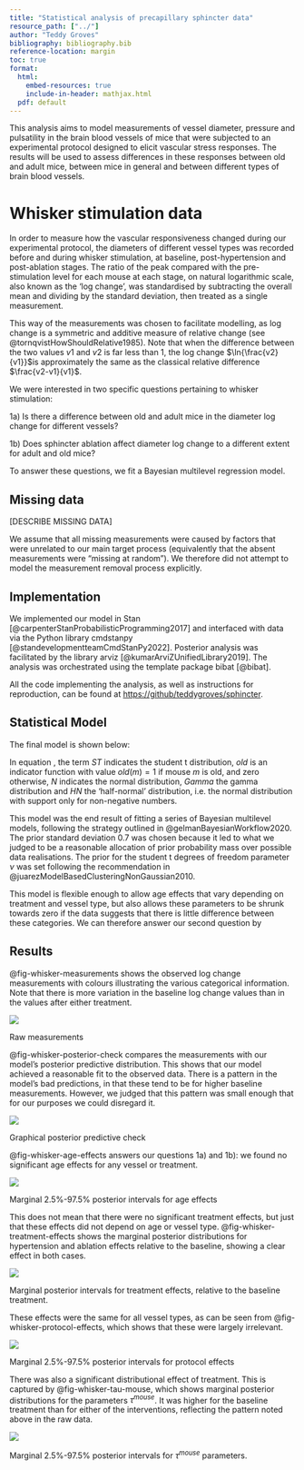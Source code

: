 ```yaml
---
title: "Statistical analysis of precapillary sphincter data"
resource_path: ["../"]
author: "Teddy Groves"
bibliography: bibliography.bib
reference-location: margin
toc: true
format:
  html:
    embed-resources: true
    include-in-header: mathjax.html
  pdf: default
---
```


This analysis aims to model measurements of vessel diameter, pressure and
pulsatility in the brain blood vessels of mice that were subjected to an
experimental protocol designed to elicit vascular stress responses. The results
will be used to assess differences in these responses between old and adult
mice, between mice in general and between different types of brain blood vessels.

# Whisker stimulation data

In order to measure how the vascular responsiveness changed during our
experimental protocol, the diameters of different vessel types was recorded
before and during whisker stimulation, at baseline, post-hypertension and
post-ablation stages. The ratio of the peak compared with the pre-stimulation
level for each mouse at each stage, on natural logarithmic scale, also known as
the 'log change', was standardised by subtracting the overall mean and dividing
by the standard deviation, then treated as a single measurement.

This way of the measurements was chosen to facilitate modelling, as
log change is a symmetric and additive measure of relative change (see
@tornqvistHowShouldRelative1985). Note that when the difference between the two
values $v1$ and $v2$ is far less than 1, the log change $\ln{\frac{v2}{v1}}$is
approximately the same as the classical relative difference $\frac{v2-v1}{v1}$.

We were interested in two specific questions pertaining to whisker stimulation:

1a) Is there a difference between old and adult mice in the diameter log change
for different vessels?

1b) Does sphincter ablation affect diameter log change to a different extent for
adult and old mice?

To answer these questions, we fit a Bayesian multilevel regression model.

## Missing data

[DESCRIBE MISSING DATA]

We assume that all missing measurements were caused by factors that were
unrelated to our main target process (equivalently that the absent measurements
were "missing at random"). We therefore did not attempt to model the measurement
removal process explicitly.

## Implementation

We implemented our model in Stan [@carpenterStanProbabilisticProgramming2017]
and interfaced with data via the Python library cmdstanpy
[@standevelopmentteamCmdStanPy2022].  Posterior analysis was facilitated by the
library arviz [@kumarArviZUnifiedLibrary2019]. The analysis was orchestrated
using the template package bibat [@bibat].

All the code implementing the analysis, as well as instructions for
reproduction, can be found at <https://github/teddygroves/sphincter>.

## Statistical Model

The final model is shown below:

\begin{align}
y_{vtm} &\sim ST(\nu, \hat{y}_{vtm}, \sigma) \label{eq-whisker-model} \\
\hat{y}_{vtm} &= \mu 
  + \alpha^{treatment}_{t}
  + \alpha^{vessel}_v 
  + \alpha^{protocol}_{vt} 
  + \beta^{age}_{vt} \cdot old(m) 
  + \alpha^{mouse}_{vtm}  \nonumber \\
\alpha^{treatment}_t &\sim N(0, \tau^{treatment}) \nonumber \\
\alpha^{vessel}_v &\sim N(0, \tau^{vessel}) \nonumber \\
\alpha^{protocol}_{vt} &\sim N(0, \tau^{protocol}) \nonumber \\
\alpha^{mouse}_{vtm} &\sim N(0, \tau^{mouse}_{t}) \nonumber \\
\beta^{age}_{vt} &\sim N(0, \tau^{age}) \nonumber \\
\nu &\sim Gamma(2, 0.1) \nonumber \\
\sigma &\sim HN(0, 0.5) \nonumber \\
\mu &\sim N(0, 0.7) \nonumber \\
\tau^{treatment} &\sim HN(0, 0.7) \nonumber \\
\tau^{vessel} &\sim HN(0, 0.7) \nonumber \\
\tau^{protocol} &\sim HN(0, 0.7) \nonumber 
\end{align}

In equation \eqref{eq-whisker-model}, the term $ST$ indicates the student t
distribution, $old$ is an indicator function with value $old(m)=1$ if mouse
$m$ is old, and zero otherwise, $N$ indicates the normal distribution, $Gamma$
the gamma distribution and $HN$ the 'half-normal' distribution, i.e. the normal
distribution with support only for non-negative numbers.

This model was the end result of fitting a series of Bayesian multilevel models,
following the strategy outlined in @gelmanBayesianWorkflow2020. The prior
standard deviation 0.7 was chosen because it led to what we judged to be a
reasonable allocation of prior probability mass over possible data realisations.
The prior for the student t degrees of freedom parameter $\nu$ was set following
the recommendation in @juarezModelBasedClusteringNonGaussian2010.

This model is flexible enough to allow age effects that vary depending on
treatment and vessel type, but also allows these parameters to be shrunk
towards zero if the data suggests that there is little difference between these
categories. We can therefore answer our second question by 


## Results

@fig-whisker-measurements shows the observed log change measurements with
colours illustrating the various categorical information. Note that there is
more variation in the baseline log change values than in the values after either
treatment.

::: {#fig-whisker-measurements layout-ncol=1}

![](../plots/whisker-measurements-faceted.png)

Raw measurements

:::

@fig-whisker-posterior-check compares the measurements with our model's
posterior predictive distribution. This shows that our model achieved a
reasonable fit to the observed data. There is a pattern in the model's bad
predictions, in that these tend to be for higher baseline measurements. However,
we judged that this pattern was small enough that for our purposes we could
disregard it.

::: {#fig-whisker-posterior-check layout-ncol=1}

![](../plots/whisker-posterior-check.png)

Graphical posterior predictive check
:::

@fig-whisker-age-effects answers our questions 1a) and 1b): we found no
significant age effects for any vessel or treatment.

::: {#fig-whisker-age-effects layout-ncol=1}

![](../plots/whisker-age-effects.png)

Marginal 2.5%-97.5% posterior intervals for age effects
:::

This does not mean that there were no significant treatment effects,
but just that these effects did not depend on age or vessel type.
@fig-whisker-treatment-effects shows the marginal posterior distributions for
hypertension and ablation effects relative to the baseline, showing a clear
effect in both cases.

::: {#fig-whisker-treatment-effects layout-ncol=1}

![](../plots/whisker-treatment-effects.png)

Marginal posterior intervals for treatment effects, relative to the baseline
treatment.

:::

These effects were the same for all vessel types, as can be seen from
@fig-whisker-protocol-effects, which shows that these were largely irrelevant.

::: {#fig-whisker-protocol-effects layout-ncol=1}

![](../plots/whisker-protocol-effects.png)

Marginal 2.5%-97.5% posterior intervals for protocol effects

:::

There was also a significant distributional effect of treatment. This is
captured by @fig-whisker-tau-mouse, which shows marginal posterior distributions
for the parameters $\tau^{mouse}$. It was higher for the baseline treatment
than for either of the interventions, reflecting the pattern noted above in the
raw data.

::: {#fig-whisker-tau-mouse layout-ncol=1}

![](../plots/whisker-tau-mouse.png)

Marginal 2.5%-97.5% posterior intervals for $\tau^{mouse}$ parameters.

:::


